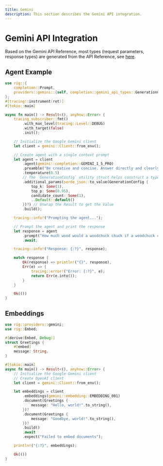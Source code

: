 ```yaml
---
title: Gemini
description: This section describes the Gemini API integration.
---
```


# Gemini API Integration

Based on the Gemini API Reference, most types (request parameters, response types) are generated from the API Reference, see [here](https://ai.google.dev/api?hl=fr&lang=python).

## Agent Example

```rust
use rig::{
    completion::Prompt,
    providers::gemini::{self, completion::gemini_api_types::GenerationConfig},
};
#[tracing::instrument(ret)]
#[tokio::main]

async fn main() -> Result<(), anyhow::Error> {
    tracing_subscriber::fmt()
        .with_max_level(tracing::Level::DEBUG)
        .with_target(false)
        .init();

    // Initialize the Google Gemini client
    let client = gemini::Client::from_env();

    // Create agent with a single context prompt
    let agent = client
        .agent(gemini::completion::GEMINI_1_5_PRO)
        .preamble("Be creative and concise. Answer directly and clearly.")
        .temperature(0.5)
        // The `GenerationConfig` utility struct helps construct a typesafe `additional_params`
        .additional_params(serde_json::to_value(GenerationConfig {
            top_k: Some(1),
            top_p: Some(0.95),
            candidate_count: Some(1),
            ..Default::default()
        })?) // Unwrap the Result to get the Value
        .build();

    tracing::info!("Prompting the agent...");

    // Prompt the agent and print the response
    let response = agent
        .prompt("How much wood would a woodchuck chuck if a woodchuck could chuck wood? Infer an answer.")
        .await;

    tracing::info!("Response: {:?}", response);

    match response {
        Ok(response) => println!("{}", response),
        Err(e) => {
            tracing::error!("Error: {:?}", e);
            return Err(e.into());
        }
    }

    Ok(())
}
```

## Embeddings

```rust
use rig::providers::gemini;
use rig::Embed;

#[derive(Embed, Debug)]
struct Greetings {
    #[embed]
    message: String,
}

#[tokio::main]
async fn main() -> Result<(), anyhow::Error> {
    // Initialize the Google Gemini client
    // Create OpenAI client
    let client = gemini::Client::from_env();

    let embeddings = client
        .embeddings(gemini::embedding::EMBEDDING_001)
        .document(Greetings {
            message: "Hello, world!".to_string(),
        })?
        .document(Greetings {
            message: "Goodbye, world!".to_string(),
        })?
        .build()
        .await
        .expect("Failed to embed documents");

    println!("{:?}", embeddings);

    Ok(())
}
```
